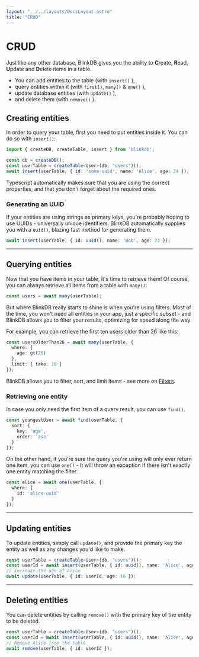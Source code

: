 ```yaml
---
layout: "../../layouts/DocsLayout.astro"
title: "CRUD"
---
```


# CRUD

Just like any other database, BlinkDB gives you the ability to **C**reate, **R**ead, **U**pdate and **D**elete
items in a table.

- You can add entities to the table (with `insert()` ),
- query entities within it (with `first()`, `many()` & `one()` ),
- update database entities (with `update()` ),
- and delete them (with `remove()` ).

## Creating entities

In order to query your table, first you need to put entities inside it.
You can do so with `insert()`:

```ts
import { createDB, createTable, insert } from 'blinkdb';

const db = createDB();
const userTable = createTable<User>(db, "users")();
await insert(userTable, { id: 'some-uuid', name: 'Alice', age: 24 });
```

Typescript automatically makes sure that you are using the correct properties, and that you don't forget
about the required ones.

### Generating an UUID

If your entities are using strings as primary keys, you're probably hoping to use UUIDs - universally unique
identifiers. BlinkDB automatically supplies you with a `uuid()`, blazing fast method for generating them.

```ts
await insert(userTable, { id: uuid(), name: 'Bob', age: 21 });
```

<hr />

## Querying entities

Now that you have items in your table, it's time to retrieve them! Of course, you can always
retrieve all items from a table with `many()`:

```ts
const users = await many(userTable);
```

But where BlinkDB really starts to shine is when you're using filters. Most of the time,
you won't need all entities in your app, just a specific subset - and BlinkDB allows you to filter
your results, optimizing for speed along the way.

For example, you can retrieve the first ten users older than 26 like this:

```ts
const usersOlderThan26 = await many(userTable, {
  where: {
    age: gt(26)
  },
  limit: { take: 10 }
});
```

BlinkDB allows you to filter, sort, and limit items - see more on [Filters](/docs/filters).

### Retrieving one entity

In case you only need the first item of a query result, you can use `find()`.

```ts
const youngestUser = await find(userTable, {
  sort: {
    key: 'age',
    order: 'asc'
  }
});
```

On the other hand, if you're sure the query you're using will only ever return one item,
you can use `one()` - It will throw an exception if there isn't exactly one entity matching the filter.

```ts
const alice = await one(userTable, {
  where: {
    id: 'alice-uuid'
  }
});
```

<hr />

## Updating entities

To update entities, simply call `update()`, and provide the primary key the entity as well as any changes you'd like
to make.

```ts
const userTable = createTable<User>(db, "users")();
const userId = await insert(userTable, { id: uuid(), name: 'Alice', age: 15 });
// Increase the age of Alice
await update(userTable, { id: userId, age: 16 });
```

<hr />

## Deleting entities

You can delete entities by calling `remove()` with the primary key of the entity to be deleted.

```ts
const userTable = createTable<User>(db, "users")();
const userId = await insert(userTable, { id: uuid(), name: 'Alice', age: 15 });
// Remove Alice from the table
await remove(userTable, { id: userId });
```